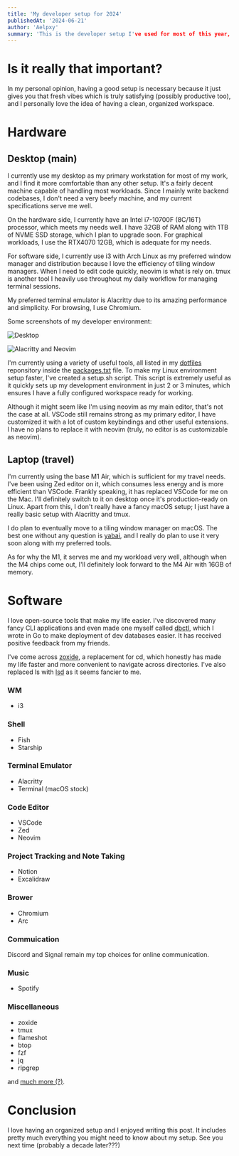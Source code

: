```yaml
---
title: 'My developer setup for 2024'
publishedAt: '2024-06-21'
author: 'Aelpxy'
summary: 'This is the developer setup I've used for most of this year, and I plan to continue using it next year as well.'
---
```


# Is it really that important?

In my personal opinion, having a good setup is necessary because it just gives you that fresh vibes which is truly satisfying (possibly productive too), and I personally love the idea of having a clean, organized workspace.

# Hardware

## Desktop (main)

I currently use my desktop as my primary workstation for most of my work, and I find it more comfortable than any other setup. It's a fairly decent machine capable of handling most workloads. Since I mainly write backend codebases, I don't need a very beefy machine, and my current specifications serve me well.

On the hardware side, I currently have an Intel i7-10700F (8C/16T) processor, which meets my needs well. I have 32GB of RAM along with 1TB of NVME SSD storage, which I plan to upgrade soon. For graphical workloads, I use the RTX4070 12GB, which is adequate for my needs.

For software side, I currently use i3 with Arch Linux as my preferred window manager and distribution because I love the efficiency of tiling window managers. When I need to edit code quickly, neovim is what is rely on. tmux is another tool I heavily use throughout my daily workflow for managing terminal sessions.

My preferred terminal emulator is Alacritty due to its amazing performance and simplicity. For browsing, I use Chromium.

Some screenshots of my developer environment:

![Desktop](https://s3.velta.dev/aelpxy-bucket/aelpxy.dev/desktop-main.png)

![Alacritty and Neovim](https://s3.velta.dev/aelpxy-bucket/aelpxy.dev/desktop-nvim-2.png)

I'm currently using a variety of useful tools, all listed in my [dotfiles](https://github.com/aelpxy/.dotfiles) reponsitory inside the [packages.txt](https://github.com/aelpxy/.dotfiles/blob/main/linux/packages.txt) file. To make my Linux environment setup faster, I've created a setup.sh script. This script is extremely useful as it quickly sets up my development environment in just 2 or 3 minutes, which ensures I have a fully configured workspace ready for working.

Although it might seem like I'm using neovim as my main editor, that's not the case at all. VSCode still remains strong as my primary editor, I have customized it with a lot of custom keybindings and other useful extensions. I have no plans to replace it with neovim (truly, no editor is as customizable as neovim).

## Laptop (travel)

I'm currently using the base M1 Air, which is sufficient for my travel needs. I've been using Zed editor on it, which consumes less energy and is more efficient than VSCode. Frankly speaking, it has replaced VSCode for me on the Mac. I'll definitely switch to it on desktop once it's production-ready on Linux. Apart from this, I don't really have a fancy macOS setup; I just have a really basic setup with Alacritty and tmux.

I do plan to eventually move to a tiling window manager on macOS. The best one without any question is [yabai](https://github.com/koekeishiya/yabai/), and I really do plan to use it very soon along with my preferred tools.

As for why the M1, it serves me and my workload very well, although when the M4 chips come out, I'll definitely look forward to the M4 Air with 16GB of memory.

# Software

I love open-source tools that make my life easier. I've discovered many fancy CLI applications and even made one myself called [dbctl](https://github.com/aelpxy/dbctl), which I wrote in Go to make deployment of dev databases easier. It has received positive feedback from my friends.

I've come across [zoxide](https://github.com/ajeetdsouza/zoxide), a replacement for cd, which honestly has made my life faster and more convenient to navigate across directories. I've also replaced ls with [lsd](https://github.com/lsd-rs/lsd) as it seems fancier to me.

### WM

- i3

### Shell

- Fish
- Starship

### Terminal Emulator

- Alacritty
- Terminal (macOS stock)

### Code Editor

- VSCode
- Zed
- Neovim

### Project Tracking and Note Taking

- Notion
- Excalidraw

### Brower

- Chromium
- Arc

### Commuication

Discord and Signal remain my top choices for online communication.

### Music

- Spotify

### Miscellaneous

- zoxide
- tmux
- flameshot
- btop
- fzf
- jq
- ripgrep

and [much more (?)](https://github.com/aelpxy/.dotfiles/blob/main/linux/packages.txt).

# Conclusion

I love having an organized setup and I enjoyed writing this post. It includes pretty much everything you might need to know about my setup. See you next time (probably a decade later???)
